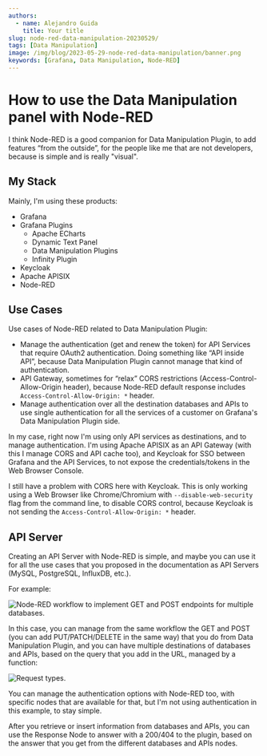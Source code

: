 ```yaml
---
authors:
  - name: Alejandro Guida
    title: Your title
slug: node-red-data-manipulation-20230529/
tags: [Data Manipulation]
image: /img/blog/2023-05-29-node-red-data-manipulation/banner.png
keywords: [Grafana, Data Manipulation, Node-RED]
---
```



# How to use the Data Manipulation panel with Node-RED

I think Node-RED is a good companion for Data Manipulation Plugin, to add features “from the outside”, for the people like me that are not developers, because is simple and is really "visual".

## My Stack

Mainly, I'm using these products:

- Grafana
- Grafana Plugins
  - Apache ECharts
  - Dynamic Text Panel
  - Data Manipulation Plugins
  - Infinity Plugin
- Keycloak
- Apache APISIX
- Node-RED

## Use Cases

Use cases of Node-RED related to Data Manipulation Plugin:

- Manage the authentication (get and renew the token) for API Services that require OAuth2 authentication. Doing something like “API inside API”, because Data Manipulation Plugin cannot manage that kind of authentication.
- API Gateway, sometimes for “relax” CORS restrictions (Access-Control-Allow-Origin header), because Node-RED default response includes `Access-Control-Allow-Origin: *` header.
- Manage authentication over all the destination databases and APIs to use single authentication for all the services of a customer on Grafana's Data Manipulation Plugin side.

In my case, right now I'm using only API services as destinations, and to manage authentication. I'm using Apache APISIX as an API Gateway (with this I manage CORS and API cache too), and Keycloak for SSO between Grafana and the API Services, to not expose the credentials/tokens in the Web Browser Console.

I still have a problem with CORS here with Keycloak. This is only working using a Web Browser like Chrome/Chromium with `--disable-web-security` flag from the command line, to disable CORS control, because Keycloak is not sending the `Access-Control-Allow-Origin: *` header.

## API Server

Creating an API Server with Node-RED is simple, and maybe you can use it for all the use cases that you proposed in the documentation as API Servers (MySQL, PostgreSQL, InfluxDB, etc.).

For example:

<Image
  title="Node-RED workflow to implement GET and POST endpoints for multiple databases."
  src="/img/blog/2023-05-29-node-red-data-manipulation/node-red.png"
  lazy={false}
/>

In this case, you can manage from the same workflow the GET and POST (you can add PUT/PATCH/DELETE in the same way) that you do from Data Manipulation Plugin, and you can have multiple destinations of databases and APIs, based on the query that you add in the URL, managed by a function:

<Image
  title="Request types."
  src="/img/blog/2023-05-29-node-red-data-manipulation/types.png"
/>

You can manage the authentication options with Node-RED too, with specific nodes that are available for that, but I'm not using authentication in this example, to stay simple.

After you retrieve or insert information from databases and APIs, you can use the Response Node to answer with a 200/404 to the plugin, based on the answer that you get from the different databases and APIs nodes.
